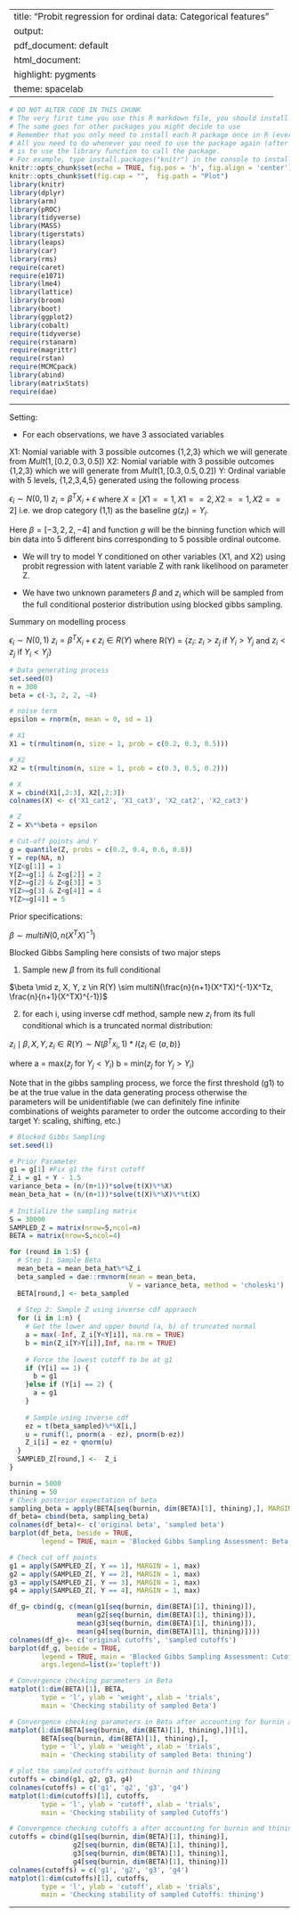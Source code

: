 
---
title: "Probit regression for ordinal data: Categorical features"
output:
  pdf_document: default
  html_document:
    highlight: pygments
    theme: spacelab
---

```r
# DO NOT ALTER CODE IN THIS CHUNK
# The very first time you use this R markdown file, you should install each of the packages below.
# The same goes for other packages you might decide to use
# Remember that you only need to install each R package once in R (ever -- unless you change computers).
# All you need to do whenever you need to use the package again (after restarting the R session),
# is to use the library function to call the package.
# For example, type install.packages("knitr") in the console to install the knitr package. 
knitr::opts_chunk$set(echo = TRUE, fig.pos = 'h', fig.align = 'center')
knitr::opts_chunk$set(fig.cap = "",  fig.path = "Plot")
library(knitr)
library(dplyr)
library(arm)
library(pROC)
library(tidyverse)
library(MASS)
library(tigerstats)
library(leaps)
library(car)
library(rms)
require(caret)
require(e1071)
library(lme4) 
library(lattice)
library(broom)
library(boot)
library(ggplot2)
library(cobalt)
require(tidyverse)
require(rstanarm)
require(magrittr)
require(rstan)
require(MCMCpack)
library(abind)
library(matrixStats)
require(dae)
```

* * *

Setting: 

- For each observations, we have 3 associated variables

X1: Nomial variable with 3 possible outcomes {1,2,3} which we will generate from $Mult(1, [0.2, 0.3, 0.5])$
X2: Nomial variable with 3 possible outcomes {1,2,3} which we will generate from $Mult(1, [0.3, 0.5, 0.2])$
Y: Ordinal variable with 5 levels, {1,2,3,4,5} generated using the following process

$\epsilon_i \sim N(0,1)$
$z_i = \beta^TX_i + \epsilon$ where $X = [X1==1, X1==2, X2==1, X2==2]$ i.e. we drop category (1,1) as the baseline
$g(z_i) = Y_i$.

Here $\beta = [-3, 2, 2, -4]$ and function $g$ will be the binning function which will bin data into 5 different bins corresponding to 5 possible ordinal outcome.

- We will try to model Y conditioned on other variables (X1, and X2) using probit regression with latent variable Z with rank likelihood on parameter Z.

- We have two unknown parameters $\beta$ and $z_i$ which will be sampled from the full conditional posterior distribution using blocked gibbs sampling.

Summary on modelling process

$\epsilon_i \sim N(0,1)$
$z_i = \beta^TX_i + \epsilon$
$z_i \in R(Y)$ where R(Y) = {$z_i$: $z_i > z_j$ if $Y_i > Y_j$ and $z_i < z_j$ if $Y_i < Y_j$}

```r
# Data generating process
set.seed(0)
n = 300
beta = c(-3, 2, 2, -4)

# noise term
epsilon = rnorm(n, mean = 0, sd = 1)

# X1
X1 = t(rmultinom(n, size = 1, prob = c(0.2, 0.3, 0.5)))

# X2
X2 = t(rmultinom(n, size = 1, prob = c(0.3, 0.5, 0.2)))

# X
X = cbind(X1[,2:3], X2[,2:3])
colnames(X) <- c('X1_cat2', 'X1_cat3', 'X2_cat2', 'X2_cat3')

# Z
Z = X%*%beta + epsilon

# Cut-off points and Y
g = quantile(Z, probs = c(0.2, 0.4, 0.6, 0.8))
Y = rep(NA, n)
Y[Z<g[1]] = 1
Y[Z>=g[1] & Z<g[2]] = 2
Y[Z>=g[2] & Z<g[3]] = 3
Y[Z>=g[3] & Z<g[4]] = 4
Y[Z>=g[4]] = 5
```

Prior specifications:

$\beta \sim multi N(0, n(X^TX)^{-1})$

Blocked Gibbs Sampling here consists of two major steps 

1. Sample new $\beta$ from its full conditional

$\beta \mid z, X, Y, z \in R(Y) \sim multiN(\frac{n}{n+1}(X^TX)^{-1}X^Tz, \frac{n}{n+1}(X^TX)^{-1})$

2. for each i, using inverse cdf method, sample new $z_i$ from its full conditional which is a truncated normal distribution: 

$z_i \mid \beta, X, Y, z_i \in R(Y) \sim N(\beta^Tx_i, 1)*I\{z_i \in (a,b)\}$

where 
a = max($z_j$ for $Y_j < Y_i$)
b = min($z_j$ for $Y_j > Y_i$)

Note that in the gibbs sampling process, we force the first threshold (g1) to be at the true value in the data generating process otherwise the parameters will be unidentifiable (we can definitely fine infinite combinations of weights parameter to order the outcome according to their target Y: scaling, shifting, etc.)

```r
# Blocked Gibbs Sampling
set.seed(1)

# Prior Parameter
g1 = g[1] #Fix g1 the first cutoff
Z_i = g1 + Y - 1.5
variance_beta = (n/(n+1))*solve(t(X)%*%X)
mean_beta_hat = (n/(n+1))*solve(t(X)%*%X)%*%t(X)
  
# Initialize the sampling matrix
S = 30000
SAMPLED_Z = matrix(nrow=S,ncol=n)
BETA = matrix(nrow=S,ncol=4)

for (round in 1:S) {
  # Step 1: Sample Beta
  mean_beta = mean_beta_hat%*%Z_i
  beta_sampled = dae::rmvnorm(mean = mean_beta, 
                              V = variance_beta, method = 'choleski')
  BETA[round,] <- beta_sampled
  
  # Step 2: Sample Z using inverse cdf appraoch
  for (i in 1:n) {
    # Get the lower and upper bound (a, b) of truncated normal
    a = max(-Inf, Z_i[Y<Y[i]], na.rm = TRUE)
    b = min(Z_i[Y>Y[i]],Inf, na.rm = TRUE)
    
    # Force the lowest cutoff to be at g1
    if (Y[i] == 1) {
      b = g1
    }else if (Y[i] == 2) {
      a = g1
    }
    
    # Sample using inverse cdf
    ez = t(beta_sampled)%*%X[i,]
    u = runif(1, pnorm(a - ez), pnorm(b-ez))
    Z_i[i] = ez + qnorm(u)
  }
  SAMPLED_Z[round,] <-  Z_i
}
```

```r
burnin = 5000
thining = 50
# Check posterior expectation of beta
sampling_beta = apply(BETA[seq(burnin, dim(BETA)[1], thining),], MARGIN = 2, mean)
df_beta= cbind(beta, sampling_beta)
colnames(df_beta)<- c('original beta', 'sampled beta')
barplot(df_beta, beside = TRUE, 
        legend = TRUE, main = 'Blocked Gibbs Sampling Assessment: Beta')
```

```r
# Check cut off points
g1 = apply(SAMPLED_Z[, Y == 1], MARGIN = 1, max)
g2 = apply(SAMPLED_Z[, Y == 2], MARGIN = 1, max)
g3 = apply(SAMPLED_Z[, Y == 3], MARGIN = 1, max)
g4 = apply(SAMPLED_Z[, Y == 4], MARGIN = 1, max)

df_g= cbind(g, c(mean(g1[seq(burnin, dim(BETA)[1], thining)]), 
                 mean(g2[seq(burnin, dim(BETA)[1], thining)]), 
                 mean(g3[seq(burnin, dim(BETA)[1], thining)]), 
                 mean(g4[seq(burnin, dim(BETA)[1], thining)])))
colnames(df_g)<- c('original cutoffs', 'sampled cutoffs')
barplot(df_g, beside = TRUE, 
        legend = TRUE, main = 'Blocked Gibbs Sampling Assessment: Cutoffs',
        args.legend=list(x='topleft'))
```


```r
# Convergence checking parameters in Beta
matplot(1:dim(BETA)[1], BETA, 
        type = 'l', ylab = 'weight', xlab = 'trials', 
        main = 'Checking stability of sampled Beta')

```

```r
# Convergence checking parameters in Beta after accounting for burnin and thining
matplot(1:dim(BETA[seq(burnin, dim(BETA)[1], thining),])[1], 
        BETA[seq(burnin, dim(BETA)[1], thining),], 
        type = 'l', ylab = 'weight', xlab = 'trials', 
        main = 'Checking stability of sampled Beta: thining')

```


```r
# plot the sampled cutoffs without burnin and thining
cutoffs = cbind(g1, g2, g3, g4)
colnames(cutoffs) = c('g1', 'g2', 'g3', 'g4')
matplot(1:dim(cutoffs)[1], cutoffs, 
        type = 'l', ylab = 'cutoff', xlab = 'trials', 
        main = 'Checking stability of sampled Cutoffs')
```

```r
# Convergence checking cutoffs a after accounting for burnin and thining
cutoffs = cbind(g1[seq(burnin, dim(BETA)[1], thining)], 
                g2[seq(burnin, dim(BETA)[1], thining)],
                g3[seq(burnin, dim(BETA)[1], thining)], 
                g4[seq(burnin, dim(BETA)[1], thining)])
colnames(cutoffs) = c('g1', 'g2', 'g3', 'g4')
matplot(1:dim(cutoffs)[1], cutoffs, 
        type = 'l', ylab = 'cutoff', xlab = 'trials', 
        main = 'Checking stability of sampled Cutoffs: thining')
```

* * *



